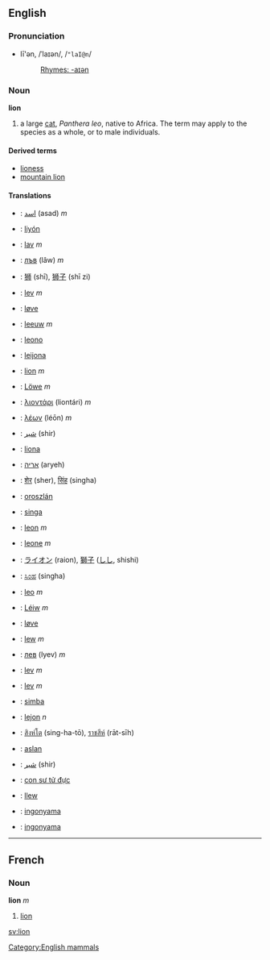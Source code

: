 ==English==
===Pronunciation===
*lī'ən, /ˈlaɪən/, /<tt>"laI@n</tt>/
*:[[Rhymes:English:-aɪən|Rhymes: -aɪən]]
=== Noun ===
'''lion'''

# a large [[cat]], ''Panthera leo'', native to Africa.  The term may apply to the species as a whole, or to male individuals.

==== Derived terms ====
*[[lioness]]
*[[mountain lion]]

==== Translations ====
*{{ar}}: [[اسد]] (asad) ''m''
*{{bns}}: [[liyón]]
*{{bs}}: [[lav]] ''m''
*{{bg}}: [[лъв]] (lâw) ''m''
*{{zh}}: [[狮]] (shī), [[狮子]] (shī zi)
*{{cz}}: [[lev]] ''m''
*{{da}}: [[løve]]
*{{nl}}: [[leeuw]] ''m''
*{{eo}}: [[leono]]
*{{fi}}: [[leijona]]
*{{fr}}: [[lion#French|lion]] ''m''
*{{de}}: [[Löwe]] ''m''
*{{el}}: [[λιοντάρι]] (liontári) ''m''
*{{grc}}: [[λέων]] (léōn) ''m''
*{{fa}}: [[شير]] (shir)
*{{haw}}: [[liona]]
*{{he}}: [[אריה]] (aryeh)
*{{hi}}: [[शेर]] (sher), [[सिंह]] (singha)
*{{hu}}: [[oroszlán]]
*{{id}}: [[singa]]
*{{ga}}: [[leon]] ''m''
*{{it}}: [[leone]] ''m''
*{{ja}}: [[ライオン]] (raion), [[獅子]] ([[しし]], shishi)
*{{kn}}: [[ಸಿಂಹ]] (singha)
*{{la}}: [[leo]] ''m''
*{{lb}}: [[Léiw]] ''m''
*{{no}}: [[løve]]
*{{pl}}: [[lew]] ''m''
*{{ru}}: [[лев]] (lyev) ''m''
*{{sk}}: [[lev#Slovak|lev]] ''m''
*{{sl}}: [[lev]] ''m''
*{{sw}}: [[simba]]
*{{sv}}: [[lejon]] ''n''
*{{th}}: [[สิงหํโต]] (sing-ha-tō), [[ราชสีห์]] (rāt-sīh)
*{{tr}}: [[aslan]]
*{{ur}}: [[شير]] (shir)
*{{vi}}: [[con sư tử đực]]
*{{cy}}: [[llew]]
*{{xh}}: [[ingonyama]]
*{{zu}}: [[ingonyama]]

----

==French==
===Noun===
'''lion''' ''m''

#[[lion#English|lion]]

[[Category:English mammals]]
[[sv:lion]]